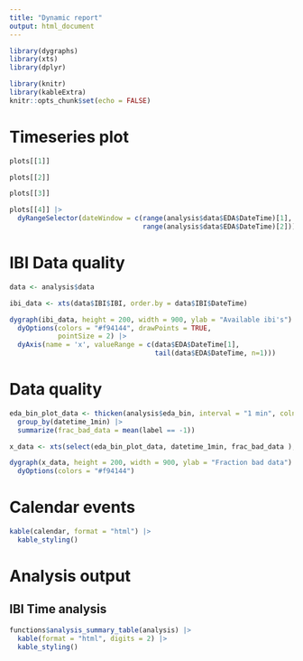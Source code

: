 ```yaml
---
title: "Dynamic report"
output: html_document
---
```


```r
library(dygraphs)
library(xts)
library(dplyr)

library(knitr)
library(kableExtra)
knitr::opts_chunk$set(echo = FALSE)
```



# Timeseries plot


```r

plots[[1]] 

plots[[2]] 

plots[[3]] 

plots[[4]] |> 
  dyRangeSelector(dateWindow = c(range(analysis$data$EDA$DateTime)[1],
                                 range(analysis$data$EDA$DateTime)[2]))


```

# IBI Data quality

```r

data <- analysis$data

ibi_data <- xts(data$IBI$IBI, order.by = data$IBI$DateTime)

dygraph(ibi_data, height = 200, width = 900, ylab = "Available ibi's") |>
  dyOptions(colors = "#f94144", drawPoints = TRUE,
            pointSize = 2) |>
  dyAxis(name = 'x', valueRange = c(data$EDA$DateTime[1],
                                    tail(data$EDA$DateTime, n=1)))

```


# Data quality

```r
eda_bin_plot_data <- thicken(analysis$eda_bin, interval = "1 min", colname = "datetime_1min") |>
  group_by(datetime_1min) |>
  summarize(frac_bad_data = mean(label == -1))

x_data <- xts(select(eda_bin_plot_data, datetime_1min, frac_bad_data ), order.by = eda_bin_plot_data[[1]])

dygraph(x_data, height = 200, width = 900, ylab = "Fraction bad data") |>
  dyOptions(colors = "#f94144")

```

# Calendar events

```r

kable(calendar, format = "html") |>
  kable_styling()

```


# Analysis output


## IBI Time analysis
```r

functions$analysis_summary_table(analysis) |>
  kable(format = "html", digits = 2) |>
  kable_styling()

```



